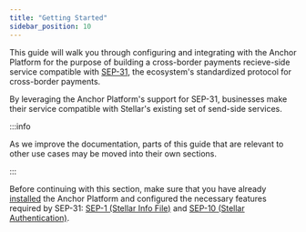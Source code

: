 ```yaml
---
title: "Getting Started"
sidebar_position: 10
---
```


This guide will walk you through configuring and integrating with the Anchor Platform for the purpose of building a cross-border payments recieve-side service compatible with [SEP-31][sep-31], the ecosystem's standardized protocol for cross-border payments.

By leveraging the Anchor Platform's support for SEP-31, businesses make their service compatible with Stellar's existing set of send-side services.

:::info

As we improve the documentation, parts of this guide that are relevant to other use cases may be moved into their own sections.

:::

Before continuing with this section, make sure that you have already [installed][installation-ap] the Anchor Platform and configured the necessary features required by SEP-31: [SEP-1 (Stellar Info File)][sep1-ap] and [SEP-10 (Stellar Authentication)][sep10-ap].

[sep-31]: https://github.com/stellar/stellar-protocol/blob/master/ecosystem/sep-0031.md
[installation-ap]: ../../admin-guide/getting-started.mdx
[sep1-ap]: ../sep1/README.mdx
[sep10-ap]: ../sep10/README.mdx
